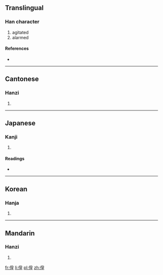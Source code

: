 ==Translingual==

===Han character===
{{Han char|rn=9|rad=人|as=09|sn=11|four=2621<sub>4</sub>|canj=人竹日土 (OHAG)}}

# agitated
# alarmed

====References====
* {{Han ref|kx=0111.040|dkj=00868|dj=0237.040|hdz=10192.070|uh=505F|ud=20575|bh=D45D|bd=54365}}

----

==Cantonese==

===Hanzi===
{{yue-hanzi|jyut=|y=wong4}}

# {{defn|lang=yue|sort=人09}}

----

==Japanese==

===Kanji===
{{ja-kanji|grade=|rs=人09}}

# {{defn|lang=ja|sort=人09}}

====Readings====
* {{ja-readings|on=[[こう]] (kō), [[おう]] (ō)|kun=[[たたずむ]] (tatazumu), [[さまよふ]] (samayofu), [[たちもとほる]] (tachimotohoru), [[いとま]] (itoma)}}

----

==Korean==

===Hanja===
{{ko-hanja|hangeul=황|rv=hwang|mr=hwang}}

# {{defn|lang=ko|sort=人09}}

----

==Mandarin==

===Hanzi===
{{cmn-hanzi|pin=[[huáng]] ([[huang2]])|wg=huang<sup>2</sup>}}

# {{defn|lang=cmn|sort=人09}}

[[fr:偟]]
[[li:偟]]
[[pl:偟]]
[[zh:偟]]